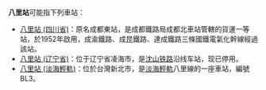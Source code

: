 '''八里站'''可能指下列車站：
* [[八里站_(四川省)|八里站 (四川省)]]：原名成都東站，是成都鐵路局成都北車站管轄的貨運一等站，於1952年啟用，成渝鐵路、成昆鐵路、達成鐵路三條國鐵電氣化幹線經過該站。
* [[八里站_(辽宁省)|八里站 (辽宁省)]]：位于辽宁省凌海市，是[[沈山铁路|沈山铁路]]沿线车站，现已停用。
* [[八里站_(淡海輕軌)|八里站 (淡海輕軌)]]：位於台灣新北市，是[[淡海輕軌|淡海輕軌]]八里線的一座車站，編號BL3。

{{disambig|Cat=三字車站名消歧義}}